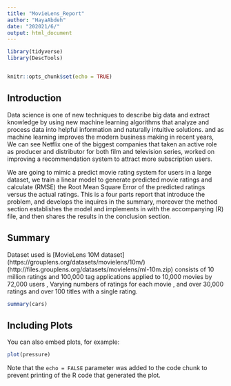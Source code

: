 ```yaml
---
title: "MovieLens_Report"
author: "HayaAbdeh"
date: "20‏/6‏/2021"
output: html_document
---
```


```r
library(tidyverse)
library(DescTools)


knitr::opts_chunk$set(echo = TRUE)
```

## Introduction

Data science is one of new techniques to describe big data  and extract knowledge by using new machine learning algorithms that analyze and process data into helpful information and naturally intuitive solutions.  and as machine learning improves the modern business making  in recent years, We can see Netflix one of the biggest companies that taken an active role as producer and distributor for both film and television series, worked on improving a recommendation system to attract more subscription users. 

We are going to mimic  a predict movie rating system for users in a large dataset, we train a linear model to generate predicted movie ratings and calculate  (RMSE) the Root Mean Square Error of the predicted ratings versus the actual ratings.
This is a four parts report that introduce the problem, and  develops the inquires in the summary, moreover  the method section establishes the model and implements in with the accompanying (R) file, and then shares the results in the conclusion section.


## Summary 
Dataset used is [MovieLens 10M dataset] (https://grouplens.org/datasets/movielens/10m/)
(http://files.grouplens.org/datasets/movielens/ml-10m.zip)
consists of 10 million ratings and 100,000 tag applications applied to 10,000 movies by 72,000 users , Varying numbers of ratings for each movie , and over 30,000 ratings and over 100 titles with a single rating.

```r
summary(cars) 
```



## Including Plots

You can also embed plots, for example:

```r
plot(pressure)
```

Note that the `echo = FALSE` parameter was added to the code chunk to prevent printing of the R code that generated the plot.
